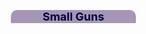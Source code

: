 
<div style="width:630px" align="center">
<center>
<div style="width:200px;background:#A596B5;border-top-right-radius:10px;border-top-left-radius:10px;text-align:center"><font size=4 color=#000040>'''Small Guns'''</font></div>

</center>

{{{!}} style="radius:10px;cellpadding:10px;width:630px;height:110px" align="center"
{{!}} style="background:#000040;height:1px"  colspan="9" {{!}}
{{!}}-
{{!}} rowspan="2" align="center" style="width:100px" {{!}} [[File:Equipment63-1.png{{!}}100px]]
{{!}} style="background:#000040" rowspan="2" {{!}}
{{!}} rowspan="2" style="text-align:center;width:350px" {{!}} <font size=4 color=#000080><b>12.7cm Twin Gun Mount Type B Kai 2</b></font>
{{!}} style="background:#000040" rowspan="2" {{!}}
{{!}} style="background:#A596B5;width:90px;height:60%" colspan="2" {{!}} <center> <table height=45%; width=80px;><td style="border:2px solid #DBE5F1;background-color:#F1E7E0;border-top-left-radius:10px;border-bottom-left-radius:10px;border-bottom-right-radius:10px;border-top-right-radius:10px;vertical-align:center;text-align:center">Vanilla</table>
{{!}} style="background:#000040" rowspan="2" {{!}}
{{!}} style="background:#A596B5;width:90px;height:60%" colspan="2" {{!}}<center> <table height=45%; width=80px;><td style="border:2px solid #DBE5F1;background-color:#F1E7E0;border-top-left-radius:10px;border-bottom-left-radius:10px;border-bottom-right-radius:10px;border-top-right-radius:10px;vertical-align:center;text-align:center">Upgraded</table>
{{!}}-
{{!}} style="text-align:center;width:45px;height:40%;background: #A596B5;" valign="center" {{!}} <font size=3 color=#000040>4x</font>
{{!}} style="text-align:center;width:45px;height:40%;background: #A596B5;" valign="center" {{!}} <font size=3 color=#000040>★+6</font>
{{!}} style="text-align:center;width:45px;height:40%;background: #A596B5;" valign="center" {{!}} <font size=3 color=#000040>4x</font>
{{!}} style="text-align:center;width:45px;height:40%;background: #A596B5;" valign="center" {{!}} <font size=3 color=#000040>★+6</font>
{{!}}-
{{!}} style="background:#000040" colspan="9" {{!}}
{{!}}}
</div>